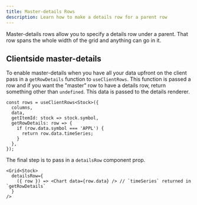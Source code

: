 ```yaml
---
title: Master-details Rows
description: Learn how to make a details row for a parent row
---
```



Master-details rows allow you to specify a details row under a parent. That row spans the whole width of the grid and anything can go in it.

## Clientside master-details

To enable master-details when you have all your data upfront on the client pass in a `getRowDetails` function to `useClientRows`. This function is passed a row and if you want the "master" row to have a details row, return something other than `undefined`. This data is passed to the details renderer.

```ts:title=Passing-getRowDetails-to-useClientRows
const rows = useClientRows<Stock>({
  columns,
  data,
  getItemId: stock => stock.symbol,
  getRowDetails: row => {
    if (row.data.symbol === 'APPL') {
      return row.data.timeSeries;
    }
  },
});
```

The final step is to pass in a `detailsRow` component prop.

```tsx:title=Details+Row+interface
<Grid<Stock>
  detailsRow={
    ({ row }) => <Chart data={row.data} /> // `timeSeries` returned in `getRowDetails`
  }
/>
```

<Showcase fileName="MasterDetailsRows.tsx">
  <MasterDetailsRows />
</Showcase>
